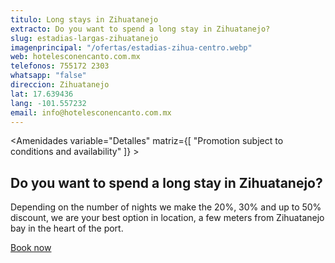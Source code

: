 ```yaml
---
titulo: Long stays in Zihuatanejo
extracto: Do you want to spend a long stay in Zihuatanejo?
slug: estadias-largas-zihuatanejo
imagenprincipal: "/ofertas/estadias-zihua-centro.webp"
web: hotelesconencanto.com.mx
telefonos: 755172 2303
whatsapp: "false"
direccion: Zihuatanejo
lat: 17.639436
lang: -101.557232
email: info@hotelesconencanto.com.mx
---
```



<Amenidades variable="Detalles" matriz={[ "Promotion subject to conditions and availability" ]} > 


## Do you want to spend a long stay in Zihuatanejo?

Depending on the number of nights we make the
20%, 30% and up to 50% discount, we are your best option in location, a few meters from Zihuatanejo bay in the heart of the port.

[Book now](https://hotelesconencanto.com.mx/en/hoteles/hotel-zihua-centro/)


</Amenidades>

